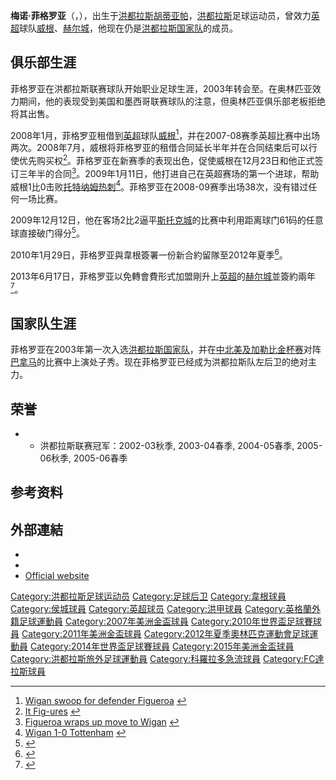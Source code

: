{{noteTA|G1=EPL|G2=足球|G3=MLS
|T=zh-hans:梅诺·菲格罗亚;zh-hk:美羅·費古羅亞;zh-tw:梅諾·菲格羅亞;
|1=zh-hans:梅诺·菲格罗亚;zh-hk:美羅·費古羅亞;zh-tw:梅諾·菲格羅亞;
|2=zh-hans:菲格罗亚;zh-hk:費古路亞;zh-tw:菲格羅亞;
|3=zh-hans:奥林匹亚; zh-tw:奧林匹亞; zh-hk:奧林比亞; zh-mo:奧林比亞; zh-sg: 奥林匹亚
}}
{{Infobox football biography
| playername          = 梅诺·菲格罗亚<br>''Maynor Figueroa''
| image = Maynor Figueroa 2017.jpg
| image_size = 200
| caption             = 
| fullname            = Maynor Alexis Figueroa Róchez
| dateofbirth         = {{birth date and age|1983|5|2}}
| cityofbirth         = [[胡蒂亞帕_(阿特蘭蒂達省)|胡蒂亚帕]]
| countryofbirth      = [[洪都拉斯|洪都拉斯]]
| height              = {{height|m=1.80}}
| position            = [[后卫_(足球)|后卫]]
| currentclub = [[休斯敦迪纳摩|休斯敦迪纳摩]]
| clubnumber = 15
| youthyears1         = 1993−1999
| youthclubs1         = {{tsl|en|C.D. Victoria|CD维多利亚}}
| years1              = 1999−2003
| clubs1              = {{tsl|en|C.D. Victoria|CD维多利亚}}
| caps1               = 24
| goals1              = 2
| years2              = 2003−2008
| clubs2              = {{Fb team C.D. Olimpia}}
| caps2               = 100
| goals2              = 6
| years3              = 2008
| clubs3              = → [[威根竞技足球俱乐部|威根]] (借用)
| caps3               = 2
| goals3              = 0
| years4              = 2008
| clubs4              = → [[威根竞技足球俱乐部|威根]] (借用)
| caps4               = 29
| goals4              = 1
| years5              = 2008−2013
| clubs5              = [[威根竞技足球俱乐部|威根]]
| caps5               = 148
| goals5              = 3
| years6              = 2013−2015
| clubs6              = [[赫尔城足球俱乐部|赫尔城]]
| caps6               = 35
| goals6              = 0
| years7              = 2014      
| clubs7              = → [[威根竞技足球俱乐部|威根]] (借用) 
| caps7               = 6   
| goals7              = 0
| years8              = 2015      
| clubs8              =  [[科羅拉多急流|科羅拉多急流]]                           
| caps8               = 10  
| goals8              = 1                            
| years9 = 2016–2018
| clubs9 = [[達拉斯足球會|FC達拉斯]]
| caps9 = 70
| goals9 = 4
| years10 = 2019–
| clubs10 = [[休斯敦迪纳摩|休斯敦迪纳摩]]
| caps10 = 45
| goals10 = 2
| nationalyears1      = 1999−2003
| nationalteam1       =  {{tsl|en|Honduras national under-20 football team|洪都拉斯U20}}
| nationalcaps1       = 3
| nationalgoals1      = 1
| nationalyears2      = 2001−2003
| nationalteam2       = {{tsl|en|Honduras national under-23 football team||洪都拉斯U23}}
| nationalcaps2       = 8
| nationalgoals2      = 0
| nationalyears3 = 2012      
| nationalteam3  = {{tsl|en|Honduras national under-23 football team||洪都拉斯奧運隊}}
| nationalcaps3  = 4         
| nationalgoals3 = 0
| nationalyears4 = 2003–     
| nationalteam4  = [[洪都拉斯国家足球队|洪都拉斯]]
| nationalcaps4 = 165
| nationalgoals4 = 5
| pcupdate       = 17:13, 8 November 2016 (UTC)
| ntupdate       = 4:14, 25 March 2017 (UTC)
}}

'''梅诺·菲格罗亚'''（{{lang-es|'''Maynor Figueroa'''}}，{{bd|1983年|5月2日||}}），出生于[[洪都拉斯|洪都拉斯]][[胡蒂亞帕_(阿特蘭蒂達省)|胡蒂亚帕]]，[[洪都拉斯|洪都拉斯]]足球运动员，曾效力[[英超|英超]]球队[[威根竞技足球俱乐部|威根]]、[[赫尔城足球俱乐部|赫尔城]]，他现在仍是[[洪都拉斯国家足球队|洪都拉斯国家队]]的成员。

==俱乐部生涯==
菲格罗亚在洪都拉斯联赛球队{{tsl|en|C.D. Victoria|CD维多利亚}}开始职业足球生涯，2003年转会至{{Fb team C.D. Olimpia}}。在奥林匹亚效力期间，他的表现受到美国和墨西哥联赛球队的注意，但奥林匹亚俱乐部老板拒绝将其出售。

2008年1月，菲格罗亚租借到[[英超|英超]]球队[[威根竞技足球俱乐部|威根]]<ref>[http://news.bbc.co.uk/sport1/hi/football/teams/w/wigan_athletic/7194758.stm Wigan swoop for defender Figueroa] {{Wayback|url=http://news.bbc.co.uk/sport1/hi/football/teams/w/wigan_athletic/7194758.stm |date=20081226110637 }}{{en}}</ref>，并在2007-08赛季英超比赛中出场两次。2008年7月，威根将菲格罗亚的租借合同延长半年并在合同结束后可以行使优先购买权<ref>[http://www.wiganlatics.premiumtv.co.uk/page/NewsDetail/0,,10429~1353315,00.html It Fig-ures] {{webarchive|url=https://web.archive.org/web/20080919130709/http://www.wiganlatics.premiumtv.co.uk/page/NewsDetail/0%2C%2C10429~1353315%2C00.html |date=2008-09-19 }}{{en}}</ref>。菲格罗亚在新赛季的表现出色，促使威根在12月23日和他正式签订三年半的合同<ref>[http://news.bbc.co.uk/sport1/hi/football/teams/w/wigan_athletic/7763493.stm Figueroa wraps up move to Wigan] {{Wayback|url=http://news.bbc.co.uk/sport1/hi/football/teams/w/wigan_athletic/7763493.stm |date=20090104182758 }}{{en}}</ref>。2009年1月11日，他打进自己在英超赛场的第一个进球，帮助威根1比0击败[[托特纳姆热刺|托特纳姆热刺]]<ref>[http://news.bbc.co.uk/sport1/hi/football/eng_prem/7808366.stm Wigan 1-0 Tottenham] {{Wayback|url=http://news.bbc.co.uk/sport1/hi/football/eng_prem/7808366.stm |date=20090116130106 }}{{en}}</ref>。菲格罗亚在2008-09赛季出场38次，没有错过任何一场比赛。

2009年12月12日，他在客场2比2逼平[[斯托克城足球俱乐部|斯托克城]]的比赛中利用距离球门61码的任意球直接破门得分<ref>{{Cite web |url=http://sports.163.com/09/1213/09/5QDD7O8K00051CCL.html |title=英超被屠队惊现61码任意球吊射 英媒狂呼超小贝 |accessdate=2009-12-13 |archive-date=2009-12-16 |archive-url=https://web.archive.org/web/20091216072921/http://sports.163.com/09/1213/09/5QDD7O8K00051CCL.html |dead-url=no }}</ref>。

2010年1月29日，菲格罗亚與韋根簽署一份新合約留隊至2012年夏季<ref>{{cite news |language=en |url=http://news.bbc.co.uk/sport2/hi/football/teams/w/wigan_athletic/8488078.stm |title=Maynor Figueroa signs new Wigan Athletic contract |publisher=''[[BBC體育|BBC Sport]]'' |date=2010-01-29 |accessdate=2013-06-17 |archive-date=2016-03-10 |archive-url=https://web.archive.org/web/20160310124921/http://news.bbc.co.uk/sport2/hi/football/teams/w/wigan_athletic/8488078.stm |dead-url=no }}</ref>。

2013年6月17日，菲格罗亚以免轉會費形式加盟剛升上[[英超|英超]]的[[赫尔城足球俱乐部|赫尔城]]並簽約兩年<ref>{{cite news |language=en |url=http://www.bbc.co.uk/sport/0/football/22935716 |title=Maynor Figueroa: Hull City sign Wigan Athletic defender |publisher=''[[BBC體育|BBC Sport]]'' |date=2013-06-17 |accessdate=2013-06-17 |archive-date=2013-06-17 |archive-url=https://web.archive.org/web/20130617173853/http://www.bbc.co.uk/sport/0/football/22935716 |dead-url=no }}</ref>。

==国家队生涯==
菲格罗亚在2003年第一次入选[[洪都拉斯国家足球队|洪都拉斯国家队]]，并在[[美洲金杯|中北美及加勒比金杯赛]]对阵[[巴拿马国家足球队|巴拿马]]的比赛中上演处子秀。现在菲格罗亚已经成为洪都拉斯队左后卫的绝对主力。

==荣誉==
* {{Fb team C.D. Olimpia}}
** 洪都拉斯联赛冠军：2002-03秋季, 2003-04春季, 2004-05春季, 2005-06秋季, 2005-06春季

==参考资料==
{{reflist}}

==外部連結==
*{{soccerbase|id=41396|name=Maynor Figueroa}}
*{{nfteams|2999}}
*[https://web.archive.org/web/20100117035928/http://www.maynorfigueroa3.com/ Official website]

{{2010年世界盃足球賽洪都拉斯參賽名單}}
{{2014年世界杯足球赛洪都拉斯参赛名单}}

{{DEFAULTSORT:Figueroa,Maynor}}
[[Category:洪都拉斯足球运动员|Category:洪都拉斯足球运动员]]
[[Category:足球后卫|Category:足球后卫]]
[[Category:韋根球員|Category:韋根球員]]
[[Category:侯城球員|Category:侯城球員]]
[[Category:英超球员|Category:英超球员]]
[[Category:洪甲球員|Category:洪甲球員]]
[[Category:英格蘭外籍足球運動員|Category:英格蘭外籍足球運動員]]
[[Category:2007年美洲金盃球員|Category:2007年美洲金盃球員]]
[[Category:2010年世界盃足球賽球員|Category:2010年世界盃足球賽球員]]
[[Category:2011年美洲金盃球員|Category:2011年美洲金盃球員]]
[[Category:2012年夏季奧林匹克運動會足球運動員|Category:2012年夏季奧林匹克運動會足球運動員]]
[[Category:2014年世界盃足球賽球員|Category:2014年世界盃足球賽球員]]
[[Category:2015年美洲金盃球員|Category:2015年美洲金盃球員]]
[[Category:洪都拉斯旅外足球運動員|Category:洪都拉斯旅外足球運動員]]
[[Category:科羅拉多急流球員|Category:科羅拉多急流球員]]
[[Category:FC達拉斯球員|Category:FC達拉斯球員]]